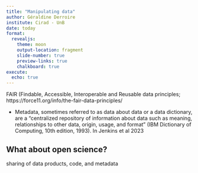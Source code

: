 ```yaml
---
title: "Manipulating data"
author: Géraldine Derroire
institute: Cirad - UnB
date: today
format: 
  revealjs:
    theme: moon
    output-location: fragment 
    slide-number: true
    preview-links: true
    chalkboard: true
execute:
  echo: true      
---
```


FAIR (Findable, Accessible, Interoperable and Reusable data principles; https://force11.org/info/the-­fair-­data-­principles/

* Metadata, sometimes referred to as data about data or a data dictionary,
are a “centralized repository of information about data such as meaning,
relationships to other data, origin, usage, and format” (IBM Dictionary
of Computing, 10th edition, 1993). In Jenkins et al 2023

## What about open science?

sharing of data products, code, and metadata

